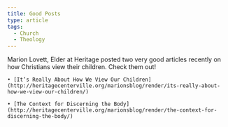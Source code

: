 ```yaml
---
title: Good Posts
type: article
tags:
  - Church
  - Theology
---
```


Marion Lovett, Elder at Heritage posted two very good articles recently on how Christians view their children. Check them out!

    • [It’s Really About How We View Our Children](http://heritagecenterville.org/marionsblog/render/its-really-about-how-we-view-our-children/)

    • [The Context for Discerning the Body](http://heritagecenterville.org/marionsblog/render/the-context-for-discerning-the-body/)
